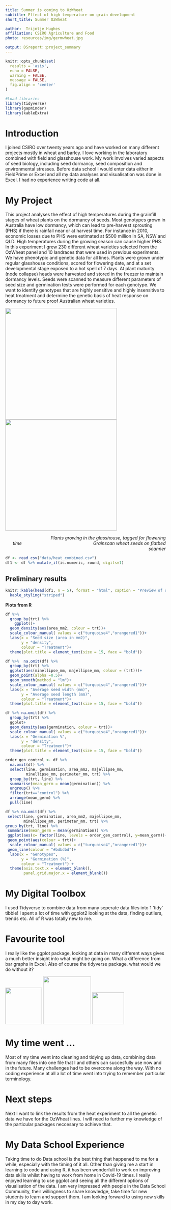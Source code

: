 ```yaml
---
title: Summer is coming to OzWheat
subtitle: Effect of high temperature on grain development
short_title: Summer OzWheat

author:  Trijntje Hughes
affiliation: CSIRO Agriculture and Food
photo: resources/img/germwheat.jpg

output: DSreport::project_summary
---
```

```r
knitr::opts_chunk$set(
  results = 'asis',
  echo = FALSE,
  warning = FALSE,
  message = FALSE,
  fig.align = 'center'
)

#Load libraries
library(tidyverse)
library(gapminder)
library(kableExtra)
```


# Introduction
I joined CSIRO over twenty years ago and have worked on many different projects mostly in wheat and barley. I love working in the laboratory combined with field and glasshouse work. My work involves varied aspects of seed biology, including seed dormancy, seed composition and environmental stresses. Before data school I would enter data either in FieldPrime or Excel and all my data analyses and visualisation was done in Excel. I had no experience writing code at all.


# My Project
This project analyses the effect of high temperatures during the grainfill stages of wheat plants on the dormancy of seeds. Most genotypes grown in Australia have low dormancy, which can lead to pre-harvest sprouting (PHS) if there is rainfall near or at harvest time. For instance in 2010, economic losses due to PHS were estimated at $500 million in SA, NSW and QLD. High temperatures during the growing season can cause higher PHS.
In this experiment I grew 230 different wheat varieties selected from the OzWheat panel and 10 landraces that were used in previous experiments. We have phenotypic and genetic data for all lines. Plants were grown under regular glasshouse conditions, scored for flowering date, and at a set developmental stage exposed to a hot spell of 7 days. At plant maturity (node collapse) heads were harvested and stored in the freezer to maintain dormancy levels. Seeds were scanned to measure different parameters of seed size and germination tests were performed for each genotype. We want to identify genotypes that are highly sensitive and highly insensitive to heat treatment and determine the genetic basis of heat response on dormancy to future proof Australian wheat varieties.

![](resources/img/flowering.jpg){height=350px}![](resources/img/grainscan.jpg){.pull-right height=350px} 

<div style="text-align: right">*Plants growing in the glasshouse, tagged for flowering time&nbsp;&nbsp;&nbsp;&nbsp;&nbsp;&nbsp;&nbsp;&nbsp;&nbsp;&nbsp;&nbsp;&nbsp;&nbsp;&nbsp;&nbsp;&nbsp;&nbsp;&nbsp;&nbsp;&nbsp;&nbsp;&nbsp;&nbsp;&nbsp;&nbsp;&nbsp;&nbsp;&nbsp;&nbsp;&nbsp;&nbsp;&nbsp;&nbsp;&nbsp;&nbsp;&nbsp;&nbsp;&nbsp;&nbsp;&nbsp;&nbsp;&nbsp;&nbsp;&nbsp;&nbsp;&nbsp;&nbsp;&nbsp;&nbsp;&nbsp;&nbsp;&nbsp;&nbsp;&nbsp;&nbsp;&nbsp;&nbsp;Grainscan wheat seeds on flatbed scanner*</div>


```r
df <- read_csv("data/heat_combined.csv")
df1 <- df %>% mutate_if(is.numeric, round, digits=1)
```


## Preliminary results

```r
knitr::kable(head(df1, n = 5), format = "html", caption = "Preview of some of the data") %>% 
  kable_styling("striped")
```

**Plots from R**
```r
df %>% 
  group_by(trt) %>% 
    ggplot()+
  geom_density(aes(area_mm2, colour = trt))+
  scale_colour_manual( values = c("turquoise4","orangered1"))+
  labs(x = "Seed size (area in mm2)", 
       y = "density",
       colour = "Treatment")+ 
  theme(plot.title = element_text(size = 15, face = "bold"))
```

```r
df %>%  na.omit(df) %>% 
  group_by(trt) %>% 
  ggplot(aes(minellipse_mm, majellipse_mm, colour = (trt)))+
  geom_point(alpha =0.5)+
  geom_smooth(method = "lm")+
  scale_colour_manual( values = c("turquoise4","orangered1"))+
  labs(x = "Average seed width (mm)", 
       y = "Average seed length (mm)",
       colour = "Treatment")+ 
  theme(plot.title = element_text(size = 15, face = "bold"))


```

```r
df %>% na.omit(df) %>% 
  group_by(trt) %>% 
  ggplot+
  geom_density(aes(germination, colour = trt))+
  scale_colour_manual( values = c("turquoise4","orangered1"))+
  labs(x = "Germination %", 
       y = "density",
       colour = "Treatment")+ 
  theme(plot.title = element_text(size = 15, face = "bold"))

```

```r
order_gen_control <- df %>% 
  na.omit(df) %>%
  select(line, germination, area_mm2, majellipse_mm,
         minellipse_mm, perimeter_mm, trt) %>%
  group_by(trt, line) %>%
  summarise(mean_germ = mean(germination)) %>% 
  ungroup() %>% 
  filter(trt=="control") %>% 
  arrange(mean_germ) %>% 
  pull(line)

df %>% na.omit(df) %>%
 select(line, germination, area_mm2, majellipse_mm,
        minellipse_mm, perimeter_mm, trt) %>%
group_by(trt, line) %>%
 summarise(mean_germ = mean(germination)) %>%
 ggplot(aes(x= factor(line, levels = order_gen_control), y=mean_germ))+
 geom_point(aes(colour = trt))+
  scale_colour_manual( values = c("turquoise4","orangered1"))+
 geom_line(colour = "#bdbdbd")+
  labs(x = "Genotypes", 
       y = "Germination (%)",
       colour = "Treatment") +
  theme(axis.text.x = element_blank(), 
        panel.grid.major.x = element_blank())

```


# My Digital Toolbox

I used Tidyverse to combine data from many seperate data files into 1 'tidy' tibble! I spent a lot of time with ggplot2 looking at the data, finding outliers, trends etc. All of R was totally new to me.

# Favourite tool

I really like the ggplot package, looking at data in many different ways gives a much better insight into what might be going on. What a difference from bar graphs in Excel. Also of course the tidyverse package, what would we do without it?


![](resources/img/tidyverse.png){width=115px}
![](resources/img/purr.jpg){width=150px}
![](resources/img/ggplot.png){width=100px}




# My time went ...

Most of my time went into cleaning and tidying up data, combining data from many files into one file that I and others can succesfully use now and in the future. Many challenges had to be overcome along the way. With no coding experience at all a lot of time went into trying to remember particular terminology.

# Next steps

Next I want to link the results from the heat experiment to all the genetic data we have for the OzWheat lines. I will need to further my knowledge of the particular packages neccesary to achieve that.

# My Data School Experience

Taking time to do Data school is the best thing that happened to me for a while, especially with the timing of it all. Other than giving me a start in learning to code and using R, it has been wonderfull to work on improving data skills whilst having to work from home in Covid-19 times. I really enjoyed learning to use ggplot and seeing all the different options of visualisation of the data. I am very impressed with people in the Data School Community, their willingness to share knowledge, take time for new students to learn and support them. I am looking forward to using new skills in my day to day work.



